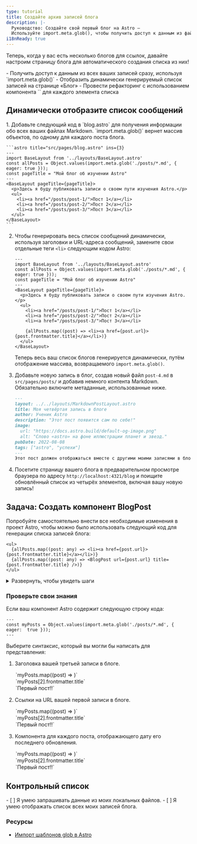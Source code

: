 ```yaml
---
type: tutorial
title: Создайте архив записей блога
description: |-
  Руководство: Создайте свой первый блог на Astro —
  Используйте import.meta.glob(), чтобы получить доступ к данным из файлов в вашем проекте
i18nReady: true
---
```


Теперь, когда у вас есть несколько блогов для ссылок, давайте настроим страницу блога для автоматического создания списка из них!

<PreCheck>
  - Получить доступ к данным из всех ваших записей сразу, используя `import.meta.glob()`
  - Отобразить динамически генерируемый список записей на странице «Блог»
  - Провести рефакторинг с использованием компонента `<BlogPost />` для каждого элемента списка
</PreCheck>

## Динамически отобразите список сообщений

<Steps>
1. Добавьте следующий код в `blog.astro` для получения информации обо всех ваших файлах Markdown. `import.meta.glob()` вернет массив объектов, по одному для каждого поста блога.

    ```astro title="src/pages/blog.astro" ins={3}
    ---
    import BaseLayout from '../layouts/BaseLayout.astro'
    const allPosts = Object.values(import.meta.glob('./posts/*.md', { eager: true }));
    const pageTitle = "Мой блог об изучении Astro"
    ---
    <BaseLayout pageTitle={pageTitle}>
      <p>Здесь я буду публиковать записи о своем пути изучения Astro.</p>
      <ul>
        <li><a href="/posts/post-1/">Пост 1</a></li>
        <li><a href="/posts/post-2/">Пост 2</a></li>
        <li><a href="/posts/post-3/">Пост 3</a></li>
      </ul>
    </BaseLayout>
    ```


2. Чтобы генерировать весь список сообщений динамически, используя заголовки и URL-адреса сообщений, замените свои отдельные теги `<li>` следующим кодом Astro:

    ```astro title="src/pages/blog.astro" del={9,10,11} ins={13}
    ---
    import BaseLayout from '../layouts/BaseLayout.astro'
    const allPosts = Object.values(import.meta.glob('./posts/*.md', { eager: true }));
    const pageTitle = "Мой блог об изучении Astro"
    ---
    <BaseLayout pageTitle={pageTitle}>
      <p>Здесь я буду публиковать записи о своем пути изучения Astro.</p>
      <ul>
        <li><a href="/posts/post-1/">Пост 1</a></li>
        <li><a href="/posts/post-2/">Пост 2</a></li>
        <li><a href="/posts/post-3/">Пост 3</a></li>

        {allPosts.map((post) => <li><a href={post.url}>{post.frontmatter.title}</a></li>)}
      </ul>
    </BaseLayout>
    ```

    Теперь весь ваш список блогов генерируется динамически, путём отображение массива, возвращаемого `import.meta.glob()`.

3. Добавьте новую запись в блог, создав новый файл `post-4.md` в `src/pages/posts/` и добавив немного контента Markdown. Обязательно включите метаданные, использованные ниже.

    ```markdown
    ---
    layout: ../../layouts/MarkdownPostLayout.astro
    title: Моя четвёртая запись в блоге
    author: Ученик Astro
    description: "Этот пост появится сам по себе!"
    image:
      url: "https://docs.astro.build/default-og-image.png"
      alt: "Слово «astro» на фоне иллюстрации планет и звезд."
    pubDate: 2022-08-08
    tags: ["astro", "успехи"]
    ---
    Этот пост должен отображаться вместе с другими моими записями в блоге, потому что `import.meta.glob()` возвращает список всех моих постов для создания списка.
    ```

4. Посетите страницу вашего блога в предварительном просмотре браузера по адресу `http://localhost:4321/blog` и поищите обновлённый список из четырёх элементов, включая вашу новую запись!
</Steps>

<Box icon="puzzle-piece">

## Задача: Создать компонент BlogPost

Попробуйте самостоятельно внести все необходимые изменения в проект Astro, чтобы можно было использовать следующий код для генерации списка записей блога:

```astro title="src/pages/blog.astro" del={2} ins={3}
<ul>
  {allPosts.map((post: any) => <li><a href={post.url}>{post.frontmatter.title}</a></li>)}
  {allPosts.map((post: any) => <BlogPost url={post.url} title={post.frontmatter.title} />)}
</ul>
```

<details>
<summary>Развернуть, чтобы увидеть шаги</summary>

<Steps>
1. Создайте новый компонент в `src/components/`.

    <details>
    <summary>Показать имя файла</summary>
    ```
    BlogPost.astro
    ```
    </details>

2. Напишите строку кода в вашем компоненте, чтобы он мог принимать `title` и `url` в качестве `Astro.props`.

    <details>
    <summary>Показать код</summary>
    ```astro
    ---
    // src/components/BlogPost.astro
    const { title, url } = Astro.props;
    ---
    ```
    </details>

3. Добавьте шаблонизацию, используемую для создания каждого элемента в списке записей блога.

    <details>
    <summary>Показать код</summary>
    ```astro
    <!-- src/components/BlogPost.astro -->
    <li><a href={url}>{title}</a></li>
    ```
    </details>

4. Импортируйте новый компонент на страницу «Блог».

    <details>
    <summary>Показать код</summary>
    ```astro title="src/pages/blog.astro" ins={3}
    ---
    import BaseLayout from '../layouts/BaseLayout.astro';
    import BlogPost from '../components/BlogPost.astro';
    const allPosts = Object.values(import.meta.glob('../pages/posts/*.md', { eager: true }));
    const pageTitle = "Мой блог об изучении Astro";
    ---
    ```
    </details>

5. Проверьте себя: посмотрите окончательный код компонента.

    <details>
    <summary>Показать код</summary>
    ```astro title="src/components/BlogPost.astro"
    ---
    const { title, url } = Astro.props
    ---
    <li><a href={url}>{title}</a></li>
    ```
    ```astro title="src/pages/blog.astro" ins={3,10}
    ---
    import BaseLayout from '../layouts/BaseLayout.astro';
    import BlogPost from '../components/BlogPost.astro';
    const allPosts = Object.values(import.meta.glob('../pages/posts/*.md', { eager: true }));
    const pageTitle = "Мой блог об изучении Astro"
    ---
    <BaseLayout pageTitle={pageTitle}>
      <p>Здесь я буду публиковать записи о своем пути изучения Astro.</p>
      <ul>
        {allPosts.map((post: any) => <BlogPost url={post.url} title={post.frontmatter.title} />)}
      </ul>
    </BaseLayout>
    ```
    </details>
</Steps>
</details>
</Box>



<Box icon="question-mark">

### Проверьте свои знания

Если ваш компонент Astro содержит следующую строку кода:

```astro
---
const myPosts = Object.values(import.meta.glob('./posts/*.md', { eager:  true }));
---
```

Выберите синтаксис, который вы могли бы написать для представления:

1. Заголовка вашей третьей записи в блоге.

    <MultipleChoice>
      <Option>
        `myPosts.map((post) => <LastUpdated date={post.frontmatter.pubDate} />)`
      </Option>
      <Option isCorrect>
        `myPosts[2].frontmatter.title`
      </Option>
      <Option>
        `<a href={myPosts[0].url}>Первый пост!!</a>`
      </Option>
    </MultipleChoice>

2. Ссылки на URL вашей первой записи в блоге.

    <MultipleChoice>
      <Option>
        `myPosts.map((post) => <LastUpdated date={post.frontmatter.pubDate} />)`
      </Option>
      <Option>
        `myPosts[2].frontmatter.title`
      </Option>
      <Option isCorrect>
        `<a href={myPosts[0].url}>Первый пост!!</a>`
      </Option>
    </MultipleChoice>

3. Компонента для каждого поста, отображающего дату его последнего обновления.

    <MultipleChoice>
      <Option isCorrect>
        `myPosts.map((post) => <LastUpdated date={post.frontmatter.pubDate} />)`
      </Option>
      <Option>
        `myPosts[2].frontmatter.title`
      </Option>
      <Option>
        `<a href={myPosts[0].url}>Первый пост!!</a>`
      </Option>
    </MultipleChoice>

</Box>

## Контрольный список

<Box icon="check-list">

<Checklist>
- [ ] Я умею запрашивать данные из моих локальных файлов.
- [ ] Я умею отображать список всех моих записей блога.
</Checklist>
</Box>

### Ресурсы

- [Импорт шаблонов glob в Astro](/ru/guides/imports/#importmetaglob)
